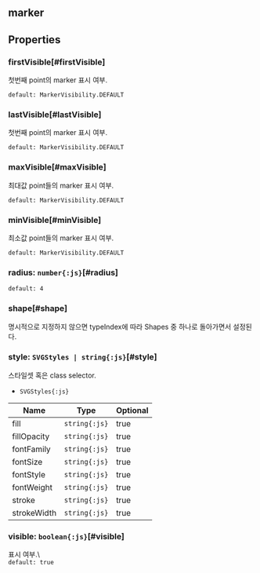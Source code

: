 ## marker

## Properties

### firstVisible[#firstVisible]
첫번째 point의 marker 표시 여부.  


`default: MarkerVisibility.DEFAULT`  

### lastVisible[#lastVisible]
첫번째 point의 marker 표시 여부.  


`default: MarkerVisibility.DEFAULT`  

### maxVisible[#maxVisible]
최대값 point들의 marker 표시 여부.  


`default: MarkerVisibility.DEFAULT`  

### minVisible[#minVisible]
최소값 point들의 marker 표시 여부.  


`default: MarkerVisibility.DEFAULT`  

### radius: `number{:js}`[#radius]
`default: 4`  

### shape[#shape]
명시적으로 지정하지 않으면 typeIndex에 따라 Shapes 중 하나로 돌아가면서 설정된다.  



### style: `SVGStyles | string{:js}`[#style]
스타일셋 혹은 class selector.  
- `SVGStyles{:js}` 

| Name | Type | Optional |  
| ----- | ----- | ----- |  
| fill | `string{:js}` | true |  
| fillOpacity | `string{:js}` | true |  
| fontFamily | `string{:js}` | true |  
| fontSize | `string{:js}` | true |  
| fontStyle | `string{:js}` | true |  
| fontWeight | `string{:js}` | true |  
| stroke | `string{:js}` | true |  
| strokeWidth | `string{:js}` | true |
### visible: `boolean{:js}`[#visible]
표시 여부.\  
`default: true`  
